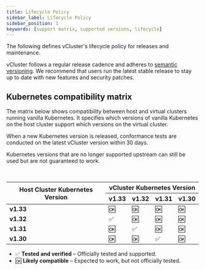 ```yaml
---
title: Lifecycle Policy
sidebar_label: Lifecycle Policy
sidebar_position: 1
keywords: [support matrix, supported versions, lifecycle]
---
```



The following defines vCluster's lifecycle policy for releases and maintenance.

vCluster follows a regular release cadence and adheres to [semantic versioning](https://semver.org/). We recommend that users run the latest stable release to stay up to date with new features and security patches.

<SupportedVersions />

## Kubernetes compatibility matrix

The matrix below shows compatibility between host and virtual clusters running vanilla Kubernetes. It specifies which versions of vanilla Kubernetes on the host cluster support which versions on the virtual cluster.  

When a new Kubernetes version is released, conformance tests are conducted on the latest vCluster version within 30 days.  

Kubernetes versions that are no longer supported upstream can still be used but are not guaranteed to work.

<!-- Markdown does not support merged cells (colspan/rowspan), so using HTML for visual formatting instead. -->

<br />

<table>
  <thead>
    <tr>
      <th rowspan="2">Host Cluster Kubernetes Version</th>
      <th colspan="4">vCluster Kubernetes Version</th>
    </tr>
    <tr>
      <th>v1.33</th>
      <th>v1.32</th>
      <th>v1.31</th>
      <th>v1.30</th>
    </tr>
  </thead>
  <tbody>
    <tr>
      <td><b>v1.33</b></td>
      <td>🆗</td>
      <td>🆗</td>
      <td>🆗</td>
      <td>🆗</td>
    </tr>
    <tr>
      <td><b>v1.32</b></td>
      <td>✅</td>
      <td>🆗</td>
      <td>🆗</td>
      <td>🆗</td>
    </tr>
    <tr>
      <td><b>v1.31</b></td>
      <td>🆗</td>
      <td>✅</td>
      <td>🆗</td>
      <td>🆗</td>
    </tr>
    <tr>
      <td><b>v1.30</b></td>
      <td>🆗</td>
      <td>🆗</td>
      <td>✅</td>
      <td>🆗</td>
    </tr>
  </tbody>
</table>

- ✅ **Tested and verified** – Officially tested and supported.
- 🆗 **Likely compatible** – Expected to work, but not officially tested.
